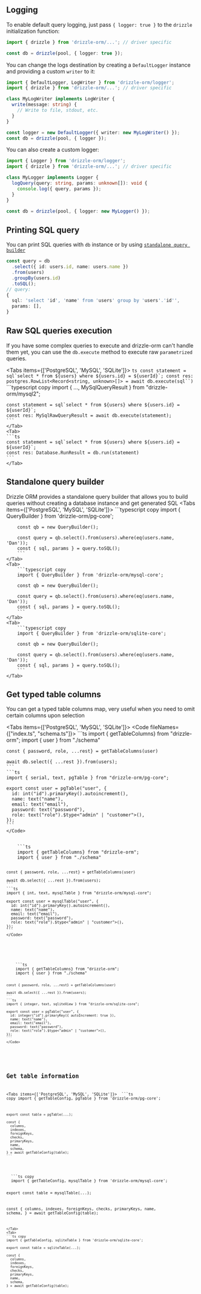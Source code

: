 
## Logging

To enable default query logging, just pass `{ logger: true }` to the `drizzle` initialization function:
```typescript copy
import { drizzle } from 'drizzle-orm/...'; // driver specific

const db = drizzle(pool, { logger: true });
```

You can change the logs destination by creating a `DefaultLogger` instance and providing a custom `writer` to it:
```typescript copy
import { DefaultLogger, LogWriter } from 'drizzle-orm/logger';
import { drizzle } from 'drizzle-orm/...'; // driver specific

class MyLogWriter implements LogWriter {
  write(message: string) {
    // Write to file, stdout, etc.
  }
}

const logger = new DefaultLogger({ writer: new MyLogWriter() });
const db = drizzle(pool, { logger });
```

You can also create a custom logger:
```typescript copy
import { Logger } from 'drizzle-orm/logger';
import { drizzle } from 'drizzle-orm/...'; // driver specific

class MyLogger implements Logger {
  logQuery(query: string, params: unknown[]): void {
    console.log({ query, params });
  }
}

const db = drizzle(pool, { logger: new MyLogger() });
```

## Printing SQL query
You can print SQL queries with `db` instance or by using [`standalone query builder`](#standalone-query-builder)
```typescript copy
const query = db
  .select({ id: users.id, name: users.name })
  .from(users)
  .groupBy(users.id)
  .toSQL();
// query:
{
  sql: 'select 'id', 'name' from 'users' group by 'users'.'id'',
  params: [],
}
```

## Raw SQL queries execution
If you have some complex queries to execute and drizzle-orm can't handle them yet, 
you can use the `db.execute` method to execute raw `parametrized` queries. 

<Tabs items={['PostgreSQL', 'MySQL', 'SQLite']}>
    <Tab>
    ```ts
    const statement = sql`select * from ${users} where ${users.id} = ${userId}`;
    const res: postgres.RowList<Record<string, unknown>[]> = await db.execute(sql``)
    ```
    </Tab>
    <Tab>
    ```typescript copy
    import { ..., MySqlQueryResult } from "drizzle-orm/mysql2";

    const statement = sql`select * from ${users} where ${users.id} = ${userId}`;
    const res: MySqlRawQueryResult = await db.execute(statement);
    ```
    </Tab>
    <Tab>
    ```ts
    const statement = sql`select * from ${users} where ${users.id} = ${userId}`;
    const res: Database.RunResult = db.run(statement)
    ```
    </Tab>
</Tabs>


## Standalone query builder
Drizzle ORM provides a standalone query builder that allows you to build queries 
without creating a database instance and get generated SQL
<Tabs items={['PostgreSQL', 'MySQL', 'SQLite']}>
    <Tab>
        ```typescript copy
        import { QueryBuilder } from 'drizzle-orm/pg-core';

        const qb = new QueryBuilder();

        const query = qb.select().from(users).where(eq(users.name, 'Dan'));
        const { sql, params } = query.toSQL();
        ```
    </Tab>
    <Tab>
        ```typescript copy
        import { QueryBuilder } from 'drizzle-orm/mysql-core';

        const qb = new QueryBuilder();

        const query = qb.select().from(users).where(eq(users.name, 'Dan'));
        const { sql, params } = query.toSQL();
        ```
    </Tab>
    <Tab>
        ```typescript copy
        import { QueryBuilder } from 'drizzle-orm/sqlite-core';

        const qb = new QueryBuilder();

        const query = qb.select().from(users).where(eq(users.name, 'Dan'));
        const { sql, params } = query.toSQL();
        ```
    </Tab>
</Tabs>

## Get typed table columns
You can get a typed table columns map, 
very useful when you need to omit certain columns upon selection

<Tabs items={['PostgreSQL', 'MySQL', 'SQLite']}>
  <Tab>
    <Code fileNames={["index.ts", "schema.ts"]}>
    ```ts
    import { getTableColumns} from "drizzle-orm";
    import { user } from "./schema"

    const { password, role, ...rest} = getTableColumns(user)

    await db.select({ ...rest }).from(users);
    ```
    ```ts
    import { serial, text, pgTable } from "drizzle-orm/pg-core";

    export const user = pgTable("user", {
      id: int("id").primaryKey().autoincrement(),
      name: text("name"),
      email: text("email"),
      password: text("password"),
      role: text("role").$type<"admin" | "customer">(),
    });
    ```
    </Code>
  </Tab>
  <Tab>
    <Code fileNames={["index.ts", "schema.ts"]}>
    ```ts
    import { getTableColumns} from "drizzle-orm";
    import { user } from "./schema"

    const { password, role, ...rest} = getTableColumns(user)

    await db.select({ ...rest }).from(users);
    ```
    ```ts
    import { int, text, mysqlTable } from "drizzle-orm/mysql-core";

    export const user = mysqlTable("user", {
      id: int("id").primaryKey().autoincrement(),
      name: text("name"),
      email: text("email"),
      password: text("password"),
      role: text("role").$type<"admin" | "customer">(),
    });
    ```
    </Code>
  </Tab>
  <Tab>
    <Code fileNames={["index.ts", "schema.ts"]}>
    ```ts
    import { getTableColumns} from "drizzle-orm";
    import { user } from "./schema"

    const { password, role, ...rest} = getTableColumns(user)

    await db.select({ ...rest }).from(users);
    ```
    ```ts
    import { integer, text, sqliteView } from "drizzle-orm/sqlite-core";

    export const user = pgTable("user", {
      id: integer("id").primaryKey({ autoIncrement: true }),
      name: text("name"),
      email: text("email"),
      password: text("password"),
      role: text("role").$type<"admin" | "customer">(),
    });
    ```
    </Code>
  </Tab>
</Tabs>

## Get table information
<Tabs items={['PostgreSQL', 'MySQL', 'SQLite']}>
  <Tab>
    ```ts copy
    import { getTableConfig, pgTable } from 'drizzle-orm/pg-core';

    export const table = pgTable(...);

    const {
      columns,
      indexes,
      foreignKeys,
      checks,
      primaryKeys,
      name,
      schema,
    } = await getTableConfig(table);
    ```
  </Tab>
  <Tab>
  ```ts copy
  import { getTableConfig, mysqlTable } from 'drizzle-orm/mysql-core';

  export const table = mysqlTable(...);

  const {
    columns,
    indexes,
    foreignKeys,
    checks,
    primaryKeys,
    name,
    schema,
  } = await getTableConfig(table);
  ```
  </Tab>
  <Tab>
  ```ts copy
  import { getTableConfig, sqliteTable } from 'drizzle-orm/sqlite-core';

  export const table = sqliteTable(...);

  const {
    columns,
    indexes,
    foreignKeys,
    checks,
    primaryKeys,
    name,
    schema,
  } = await getTableConfig(table);
  ```
  </Tab>
</Tabs>



